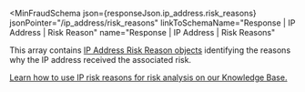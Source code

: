 
<MinFraudSchema
  json={responseJson.ip_address.risk_reasons}
  jsonPointer="/ip_address/risk_reasons"
  linkToSchemaName="Response | IP Address | Risk Reason"
  name="Response | IP Address | Risk Reasons"
>
  This array contains [IP Address Risk Reason objects](#schema--response--ip-address--risk-reason)
  identifying the reasons why the IP address received the associated risk.

  [Learn how to use IP risk reasons for risk analysis on our Knowledge
  Base.](https://support.maxmind.com/hc/en-us/articles/4408418812827-IP-Risk-Reasons)
</MinFraudSchema>
